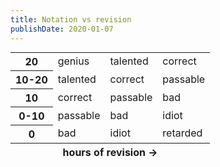 ```yaml
---
title: Notation vs revision
publishDate: 2020-01-07
---
```


<table style="margin: auto">
<style>{`
  .genius{
    background-color: #00FF00;
  }
  .talented{
    background-color: #66FF33;
  }
  .correct{
    background-color: #CCFF66;
  }
  .passable{
    background-color: #FFCC33;
  }
  .bad{
    background-color: #FF9966;
  }
  .idiot{
    background-color: #FF6633;
  }
  .retarded {
    background-color: #FF0000;
  }
`}
</style>
  <tbody>
    <tr>
      <th>20</th>
      <td class="genius">genius</td>
      <td class="talented">talented</td>
      <td class="correct">correct</td>
    </tr>
    <tr>
      <th>10-20</th>
      <td class="talented">talented</td>
      <td class="correct">correct</td>
      <td class="passable">passable</td>
    </tr>
    <tr>
      <th>10</th>
      <td class="correct">correct</td>
      <td class="passable">passable</td>
      <td class="bad">bad</td>
    </tr>
    <tr>
      <th>0-10</th>
      <td class="passable">passable</td>
      <td class="bad">bad</td>
      <td class="idiot">idiot</td>
    </tr>
    <tr>
      <th>0</th>
      <td class="bad">bad</td>
      <td class="idiot">idiot</td>
      <td class="retarded">retarded</td>
    </tr>
  </tbody>
  <tfoot>
    <tr>
      <th scope="row" colspan="4">hours of revision -></th>
    </tr>
  </tfoot>
</table>
